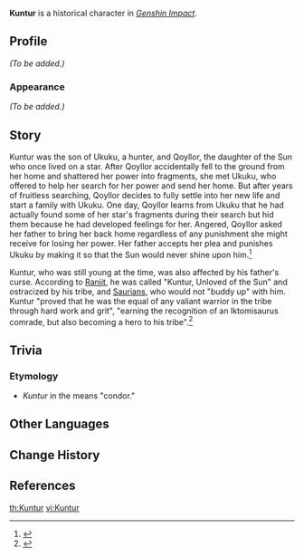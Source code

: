 {{Character Infobox
|type             = Mentioned
|image            = <!--NPC Kuntur.png-->
|realname         = <!-- Optional, if different from in-game name -->
|deceased         = Past
|region           = Natlan
|affiliation      = Masters of the Night-Wind
|title            = Unloved of the Sun
|ancestry         = <!-- Clan/family -->
|father           = Ukuku
|mother           = Qoyllor
|spouse           = 
|sibling          = 
|child            = 
|relative         = 
|voiceEN          = 
|voiceCN          = 
|voiceJP          = 
|voiceKR          = 
}}
'''Kuntur''' is a historical character in ''[[Genshin Impact]]''.

==Profile==
<!-- Detailed story/lore information goes here. -->
''(To be added.)''

===Appearance===
''(To be added.)''

==Story==
Kuntur was the son of Ukuku, a hunter, and Qoyllor, the daughter of the Sun who once lived on a star. After Qoyllor accidentally fell to the ground from her home and shattered her power into fragments, she met Ukuku, who offered to help her search for her power and send her home. But after years of fruitless searching, Qoyllor decides to fully settle into her new life and start a family with Ukuku. One day, Qoyllor learns from Ukuku that he had actually found some of her star's fragments during their search but hid them because he had developed feelings for her. Angered, Qoyllor asked her father to bring her back home regardless of any punishment she might receive for losing her power. Her father accepts her plea and punishes Ukuku by making it so that the Sun would never shine upon him.<ref>{{Ref/Book|The Tale of Qoyllor and Ukuku}}</ref>

Kuntur, who was still young at the time, was also affected by his father's curse. According to [[Ranjit]], he was called "Kuntur, Unloved of the Sun" and ostracized by his tribe, and [[Saurian]]s, who would not "buddy up" with him. Kuntur "proved that he was the equal of any valiant warrior in the tribe through hard work and grit", "earning the recognition of an Iktomisaurus comrade, but also becoming a hero to his tribe".<ref>{{Ref/Quest|Search Chronicle: For Childhood Dreams!}}</ref>

==Trivia==
===Etymology===
* ''Kuntur'' in the {{w|Quechuan languages}} means "condor."

==Other Languages==
{{Other Languages|default_hidden=1
|en      = Kuntur
|zhs     = 昆图尔
|zhs_rm  = Kūntú'ěr
|zht     = 昆圖爾
|zht_rm  = Kūntú'ěr
|ja      = クントゥル
|ko      = 쿤투르
|es      = Kuntur
|fr      = Kuntur
|ru      = Кунтуре
|th      = Kuntur
|vi      = Kuntur
|de      = Kuntur
|id      = Kuntur
|pt      = Kuntur
|tr      = Kuntur
|it      = Kuntur
}}

==Change History==
{{Change History|introduced=4.6}}

==References==
{{Reflist}}

[[th:Kuntur]]
[[vi:Kuntur]]